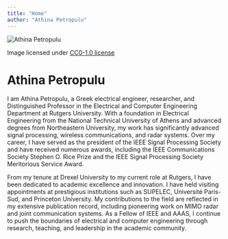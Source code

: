 ```yaml
---
title: "Home"
author: "Athina Petropulu"
---
```


<img src="assets/images/athina.jpg" alt="Athina Petropulu" class="profile-pic">
<p class="caption">Image licensed under <a href="https://creativecommons.org/publicdomain/zero/1.0/" target="_blank">CC0-1.0 license</a></p>

# Athina Petropulu

I am Athina Petropulu, a Greek electrical engineer, researcher, and Distinguished Professor in the Electrical and Computer Engineering Department at Rutgers University. With a foundation in Electrical Engineering from the National Technical University of Athens and advanced degrees from Northeastern University, my work has significantly advanced signal processing, wireless communications, and radar systems. Over my career, I have served as the president of the IEEE Signal Processing Society and have received numerous awards, including the IEEE Communications Society Stephen O. Rice Prize and the IEEE Signal Processing Society Meritorious Service Award.

From my tenure at Drexel University to my current role at Rutgers, I have been dedicated to academic excellence and innovation. I have held visiting appointments at prestigious institutions such as SUPELEC, Université Paris-Sud, and Princeton University. My contributions to the field are reflected in my extensive publication record, including pioneering work on MIMO radar and joint communication systems. As a Fellow of IEEE and AAAS, I continue to push the boundaries of electrical and computer engineering through research, teaching, and leadership in the academic community.
